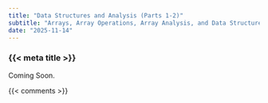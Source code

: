 ```yaml
---
title: "Data Structures and Analysis (Parts 1-2)"
subtitle: "Arrays, Array Operations, Array Analysis, and Data Structure Design"
date: "2025-11-14"
---
```


### {{< meta title >}}

Coming Soon.

{{< comments >}}
